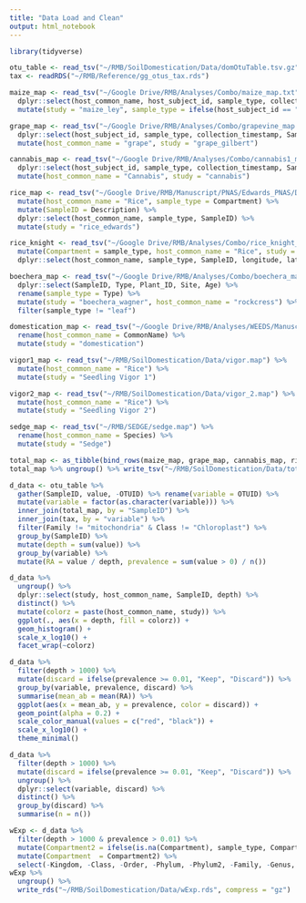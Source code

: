 ```yaml
---
title: "Data Load and Clean"
output: html_notebook
---
```

  
```r
library(tidyverse)
```

```r
otu_table <- read_tsv("~/RMB/SoilDomestication/Data/domOtuTable.tsv.gz")
tax <- readRDS("~/RMB/Reference/gg_otus_tax.rds")
```

```r
maize_map <- read_tsv("~/Google Drive/RMB/Analyses/Combo/maize_map.txt") %>%
  dplyr::select(host_common_name, host_subject_id, sample_type, collection_timestamp, SampleID, latitude, longitude) %>% 
  mutate(study = "maize_ley", sample_type = ifelse(host_subject_id == "Bulk Soil", "Bulk Soil", "Rhizosphere"))

grape_map <- read_tsv("~/Google Drive/RMB/Analyses/Combo/grapevine_map.txt") %>% 
  dplyr::select(host_subject_id, sample_type, collection_timestamp, SampleID, latitude, longitude) %>%
  mutate(host_common_name = "grape", study = "grape_gilbert")

cannabis_map <- read_tsv("~/Google Drive/RMB/Analyses/Combo/cannabis1_map.txt") %>% 
  dplyr::select(host_subject_id, sample_type, collection_timestamp, SampleID, latitude, longitude) %>% 
  mutate(host_common_name = "Cannabis", study = "cannabis")

rice_map <- read_tsv("~/Google Drive/RMB/Manuscript/PNAS/Edwards_PNAS/Data/FieldExperiment/field_map.txt") %>% 
  mutate(host_common_name = "Rice", sample_type = Compartment) %>% 
  mutate(SampleID = Description) %>% 
  dplyr::select(host_common_name, sample_type, SampleID) %>% 
  mutate(study = "rice_edwards")

rice_knight <- read_tsv("~/Google Drive/RMB/Analyses/Combo/rice_knight_map.txt") %>% 
  mutate(Compartment = sample_type, host_common_name = "Rice", study = "Rice_knight") %>% 
  dplyr::select(host_common_name, sample_type, SampleID, longitude, latitude, study)

boechera_map <- read_tsv("~/Google Drive/RMB/Analyses/Combo/boechera_map.txt") %>%
  dplyr::select(SampleID, Type, Plant_ID, Site, Age) %>%
  rename(sample_type = Type) %>%
  mutate(study = "boechera_wagner", host_common_name = "rockcress") %>% 
  filter(sample_type != "leaf")

domestication_map <- read_tsv("~/Google Drive/RMB/Analyses/WEEDS/Manuscript/Data/NativePlants/TRY2/soil_domestication.map") %>% 
  rename(host_common_name = CommonName) %>% 
  mutate(study = "domestication")

vigor1_map <- read_tsv("~/RMB/SoilDomestication/Data/vigor.map") %>% 
  mutate(host_common_name = "Rice") %>% 
  mutate(study = "Seedling Vigor 1")

vigor2_map <- read_tsv("~/RMB/SoilDomestication/Data/vigor_2.map") %>% 
  mutate(host_common_name = "Rice") %>% 
  mutate(study = "Seedling Vigor 2")

sedge_map <- read_tsv("~/RMB/SEDGE/sedge.map") %>% 
  rename(host_common_name = Species) %>% 
  mutate(study = "Sedge")

total_map <- as_tibble(bind_rows(maize_map, grape_map, cannabis_map, rice_map, boechera_map, domestication_map, rice_knight, vigor2_map, vigor1_map, sedge_map))
total_map %>% ungroup() %>% write_tsv("~/RMB/SoilDomestication/Data/total_map.tsv")
```

```r
d_data <- otu_table %>% 
  gather(SampleID, value, -OTUID) %>% rename(variable = OTUID) %>% 
  mutate(variable = factor(as.character(variable))) %>% 
  inner_join(total_map, by = "SampleID") %>% 
  inner_join(tax, by = "variable") %>% 
  filter(Family != "mitochondria" & Class != "Chloroplast") %>% 
  group_by(SampleID) %>% 
  mutate(depth = sum(value)) %>% 
  group_by(variable) %>% 
  mutate(RA = value / depth, prevalence = sum(value > 0) / n())
```

```r
d_data %>% 
  ungroup() %>% 
  dplyr::select(study, host_common_name, SampleID, depth) %>% 
  distinct() %>% 
  mutate(colorz = paste(host_common_name, study)) %>% 
  ggplot(., aes(x = depth, fill = colorz)) +
  geom_histogram() +
  scale_x_log10() +
  facet_wrap(~colorz)
```

```r
d_data %>% 
  filter(depth > 1000) %>% 
  mutate(discard = ifelse(prevalence >= 0.01, "Keep", "Discard")) %>% 
  group_by(variable, prevalence, discard) %>% 
  summarise(mean_ab = mean(RA)) %>% 
  ggplot(aes(x = mean_ab, y = prevalence, color = discard)) +
  geom_point(alpha = 0.2) +
  scale_color_manual(values = c("red", "black")) +
  scale_x_log10() +
  theme_minimal()
```
```r
d_data %>% 
  filter(depth > 1000) %>% 
  mutate(discard = ifelse(prevalence >= 0.01, "Keep", "Discard")) %>% 
  ungroup() %>% 
  dplyr::select(variable, discard) %>% 
  distinct() %>% 
  group_by(discard) %>% 
  summarise(n = n())
```

```r
wExp <- d_data %>% 
  filter(depth > 1000 & prevalence > 0.01) %>% 
  mutate(Compartment2 = ifelse(is.na(Compartment), sample_type, Compartment)) %>% 
  mutate(Compartment  = Compartment2) %>% 
  select(-Kingdom, -Class, -Order, -Phylum, -Phylum2, -Family, -Genus, -Species, -Cultivar, -Compartment2, -sample_type, -Plant_ID, -collection_timestamp, -longitude, -latitude, -Age)
wExp %>% 
  ungroup() %>% 
  write_rds("~/RMB/SoilDomestication/Data/wExp.rds", compress = "gz")
```



